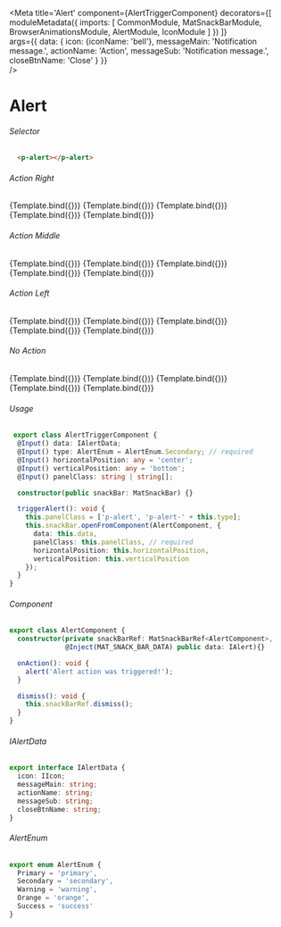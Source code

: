 
<Meta title='Alert'
    component={AlertTriggerComponent}
    decorators={[
      moduleMetadata({
          imports: [
              CommonModule,
              MatSnackBarModule,
              BrowserAnimationsModule,
              AlertModule,
              IconModule
          ]
      })
    ]}  
    args={{
      data: {
        icon: {iconName: 'bell'},
        messageMain: 'Notification message.',
        actionName: 'Action',
        messageSub: 'Notification message.',
        closeBtnName: 'Close'
      }
    }}  
 />

# Alert


###### Selector
```html
  <p-alert></p-alert>
```

###### Action Right
<Canvas>
  <Story name="Action Right Primary"
    args={{ 
      type: AlertEnum.Primary,
      data: {
        icon: {iconName: 'bell'},
        messageMain: 'Notification message.',
        actionName: 'Action',
        closeBtnName: 'Close'
      },
      triggerBtnName: "Primary"
    }}>
    {Template.bind({})}
  </Story>
  <Story name="Action Right Secondary"
    args={{ 
      type: AlertEnum.Secondary,
      data: {
        icon: {iconName: 'bell'},
        messageMain: 'Notification message.',
        actionName: 'Action',
        closeBtnName: 'Close'
      },
      triggerBtnName: "Secondary"
    }}>
    {Template.bind({})}
  </Story>
  <Story name="Action Right Warning"
    args={{ 
      type: AlertEnum.Warning,
      data: {
        icon: {iconName: 'bell'},
        messageMain: 'Notification message.',
        actionName: 'Action',
        closeBtnName: 'Close'
      },
      triggerBtnName: "Warning"
    }}>
    {Template.bind({})}
  </Story>
  <Story name="Action Right Orange"
    args={{ 
      type: AlertEnum.Orange,
      data: {
        icon: {iconName: 'bell'},
        messageMain: 'Notification message.',
        actionName: 'Action',
        closeBtnName: 'Close'
      },
      triggerBtnName: "Orange"
    }}>
    {Template.bind({})}
  </Story>
  <Story name="Action Right Success"
    args={{ 
      type: AlertEnum.Success,
      data: {
        icon: {iconName: 'check-circle'},
        messageMain: 'Notification message.',
        actionName: 'Action',
        closeBtnName: 'Close'
      },
      triggerBtnName: "Success"
    }}>
    {Template.bind({})}
  </Story>
</Canvas>

###### Action Middle
<Canvas>
  <Story name="Action Middle Primary"
    args={{ 
      type: AlertEnum.Primary,    
      triggerBtnName: "Primary"
    }}>
    {Template.bind({})}
  </Story>
  <Story name="Action Middle Secondary"
    args={{ 
      type: AlertEnum.Secondary,   
      triggerBtnName: "Secondary"
    }}>
    {Template.bind({})}
  </Story>
  <Story name="Action Middle Warning"
    args={{ 
      type: AlertEnum.Warning,     
      triggerBtnName: "Warning"
    }}>
    {Template.bind({})}
  </Story>
  <Story name="Action Middle Orange"
    args={{ 
      type: AlertEnum.Orange,      
      triggerBtnName: "Orange"
    }}>
    {Template.bind({})}
  </Story>
  <Story name="Action Middle Success"
    args={{ 
      type: AlertEnum.Success,  
       data: {
        icon: {iconName: 'check-circle'},
        messageMain: 'Notification message.',
        actionName: 'Action',
        messageSub: 'Notification message.',
        closeBtnName: 'Close'
      },   
      triggerBtnName: "Success"
    }}>
    {Template.bind({})}
  </Story>
</Canvas>

###### Action Left
<Canvas>
  <Story name="Action Left Primary"
    args={{ 
      type: AlertEnum.Primary,
      data: {
        icon: {iconName: 'bell'},
        messageSub: 'Notification message.',
        actionName: 'Action',
        closeBtnName: 'Close'
      },
      triggerBtnName: "Primary"
    }}>
    {Template.bind({})}
  </Story>
  <Story name="Action Left Secondary"
    args={{ 
      type: AlertEnum.Secondary,
      data: {
        icon: {iconName: 'bell'},
        messageSub: 'Notification message.',
        actionName: 'Action',
        closeBtnName: 'Close'
      },
      triggerBtnName: "Secondary"
    }}>
    {Template.bind({})}
  </Story>
  <Story name="Action Left Warning"
    args={{ 
      type: AlertEnum.Warning,
      data: {
        icon: {iconName: 'bell'},
        messageSub: 'Notification message.',
        actionName: 'Action',
        closeBtnName: 'Close'
      },
      triggerBtnName: "Warning"
    }}>
    {Template.bind({})}
  </Story>
  <Story name="Action Left Orange"
    args={{ 
      type: AlertEnum.Orange,
      data: {
        icon: {iconName: 'bell'},
        messageSub: 'Notification message.',
        actionName: 'Action',
        closeBtnName: 'Close'
      },
      triggerBtnName: "Orange"
    }}>
    {Template.bind({})}
  </Story>
  <Story name="Action Left Success"
    args={{ 
      type: AlertEnum.Success,
      data: {
        icon: {iconName: 'check-circle'},
        messageSub: 'Notification message.',
        actionName: 'Action',
        closeBtnName: 'Close'
      },
      triggerBtnName: "Success"
    }}>
    {Template.bind({})}
  </Story>
</Canvas>

###### No Action
<Canvas>
  <Story name="No Action Primary"
    args={{ 
      type: AlertEnum.Primary,
      data: {
        icon: {iconName: 'bell'},
        messageMain: 'Notification message.',
        closeBtnName: 'Close'
      },
      triggerBtnName: "Primary"
    }}>
    {Template.bind({})}
  </Story>
  <Story name="No Action Secondary"
    args={{ 
      type: AlertEnum.Secondary,
      data: {
        icon: {iconName: 'bell'},
        messageMain: 'Notification message.',
        closeBtnName: 'Close'
      },
      triggerBtnName: "Secondary"
    }}>
    {Template.bind({})}
  </Story>
  <Story name="No Action Warning"
    args={{ 
      type: AlertEnum.Warning,
      data: {
        icon: {iconName: 'bell'},
        messageMain: 'Notification message.',
        closeBtnName: 'Close'
      },
      triggerBtnName: "Warning"
    }}>
    {Template.bind({})}
  </Story>
  <Story name="No Action Orange"
    args={{ 
      type: AlertEnum.Orange,
      data: {
        icon: {iconName: 'bell'},
        messageMain: 'Notification message.',
        closeBtnName: 'Close'
      },
      triggerBtnName: "Orange"
    }}>
    {Template.bind({})}
  </Story>
  <Story name="No Action Success"
    args={{ 
      type: AlertEnum.Success,
      data: {
        icon: {iconName: 'bell'},
        messageMain: 'Notification message.',
        closeBtnName: 'Close'
      },
      triggerBtnName: "Success"
    }}>
    {Template.bind({})}
  </Story>
</Canvas>

###### Usage
```ts
 export class AlertTriggerComponent {
  @Input() data: IAlertData; 
  @Input() type: AlertEnum = AlertEnum.Secondary; // required
  @Input() horizontalPosition: any = 'center';
  @Input() verticalPosition: any = 'bottom';
  @Input() panelClass: string | string[];

  constructor(public snackBar: MatSnackBar) {}

  triggerAlert(): void {
    this.panelClass = ['p-alert', 'p-alert-' + this.type];
    this.snackBar.openFromComponent(AlertComponent, {
      data: this.data,
      panelClass: this.panelClass, // required
      horizontalPosition: this.horizontalPosition,
      verticalPosition: this.verticalPosition
    });
  }
}
```

###### Component
```ts
export class AlertComponent {
  constructor(private snackBarRef: MatSnackBarRef<AlertComponent>,
              @Inject(MAT_SNACK_BAR_DATA) public data: IAlert){}

  onAction(): void {
    alert('Alert action was triggered!');
  }

  dismiss(): void {
    this.snackBarRef.dismiss();
  }
}
```

###### IAlertData
```ts
export interface IAlertData {
  icon: IIcon;
  messageMain: string;
  actionName: string;
  messageSub: string;
  closeBtnName: string;
}
```

###### AlertEnum
```ts
export enum AlertEnum {
  Primary = 'primary',
  Secondary = 'secondary',
  Warning = 'warning',
  Orange = 'orange',
  Success = 'success'
}
```